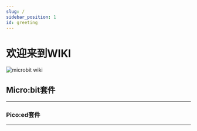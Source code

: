 ```yaml
---
slug: /
sidebar_position: 1
id: greeting
---
```



# 欢迎来到WIKI

![microbit wiki](./images/microbit-wiki.jpg)

## Micro:bit套件
---

<cardbox>
  <card
    href="./microbit-kits/microbit-starter-kit/"
    title="Micro:bit入门套件"
    description="用于教育的micro:bit入门套件。"
    img={microbitIcon}
  />
</cardbox>


### Pico:ed套件
---

<cardbox>
  <card
    href="./picoed-kits/picoed/"
    title="Pico:ed"
    description="ELECFREAKS Pico:ed V2是一款基于Raspberry Pi RP2040 MCU的开发板。"
    img={picoedIcon}
  />
  <card
    href="./picoed-kits/cutebot"
    title="酷比特小车"
    description="Pico:ed酷比特小车。"
    img={picoedCutebotIcon}
  />
</cardbox>

